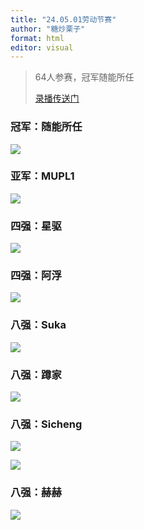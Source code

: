 ```yaml
---
title: "24.05.01劳动节赛"
author: "糖炒栗子"
format: html
editor: visual
---
```


> 64人参赛，冠军随能所任
>
> [录播传送门](https://www.bilibili.com/video/BV1xE42157KC/?spm_id_from=333.999.0.0)

### 冠军：随能所任

![](Picture/24.5.1%20冠军.jpg)

### 亚军：MUPL1

![](Picture/24.5.1%20亚军.jpg)

### 四强：星驱

![](Picture/24.5.1%20四强.jpg)

### 四强：阿浮

![](Picture/24.5.1%20四强（2）.jpg)

### 八强：Suka

![](Picture/24.5.1%20八强.jpg)

### 八强：蹲家

![](Picture/24.5.1%20八强（2）.jpg)

### 八强：Sicheng

![](Picture/24.5.1八强（3）.jpg)

![](Picture/24.5.1八强（3.1）.jpg)

### 八强：赫赫

![](Picture/24.5.1%20八强（4）.jpg)
